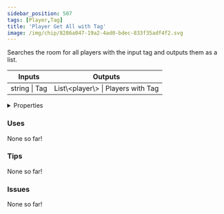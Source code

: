 ```yaml
---
sidebar_position: 507
tags: [Player,Tag]
title: 'Player Get All with Tag'
image: /img/chip/8286a047-19a2-4ad0-bdec-833f35adf4f2.svg
---
```


Searches the room for all players with the input tag and outputs them as a list.



<IChip uuid="8286a047-19a2-4ad0-bdec-833f35adf4f2"/>

<table><thead><tr><th>Inputs</th><th>Outputs</th></tr></thead><tbody><tr><td>string | Tag</td><td>List\&lt;player\&gt; | Players with Tag</td></tr></tbody></table>

<details>
  <summary>Properties</summary>
  <div>
    <div>
    <table>
      <tbody>
        <tr>
          <td>Is beta required?</td>
          <td>No</td>
        </tr>
        <tr>
          <td>Is chip a trolling risk?</td>
          <td>No</td>
        </tr>
        <tr>
          <td>Is chip a role assignment risk?</td>
          <td>No</td>
        </tr>
        <tr>
          <td>Chip UUID</td>
          <td>8286a047-19a2-4ad0-bdec-833f35adf4f2</td>
        </tr>
        <tr>
          <td>Room availability</td>
          <td>Available everywhere</td>
        </tr>
      </tbody>
    </table>
    </div>
  </div>
</details>

### Uses

None so far!

### Tips

None so far!

### Issues

None so far!